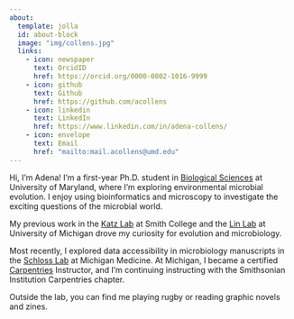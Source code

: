 ```yaml
---
about:
  template: jolla
  id: about-block
  image: "img/collens.jpg"
  links:
    - icon: newspaper
      text: OrcidID
      href: https://orcid.org/0000-0002-1016-9999
    - icon: github
      text: Github
      href: https://github.com/acollens
    - icon: linkedin
      text: LinkedIn
      href: https://www.linkedin.com/in/adena-collens/
    - icon: envelope
      text: Email
      href: "mailto:mail.acollens@umd.edu"  
---
```


::: {#about-block}
:::

Hi, I'm Adena! I'm a first-year Ph.D. student in [Biological Sciences](https://www.bisi.umd.edu/) at University of Maryland, where I'm exploring environmental microbial evolution. I enjoy using bioinformatics and microscopy to investigate the exciting questions of the microbial world.

My previous work in the [Katz Lab](https://www.science.smith.edu/katzlab/) at Smith College and the [Lin Lab](https://lin.engin.umich.edu/) at University of Michigan drove my curiosity for evolution and microbiology.

Most recently, I explored data accessibility in microbiology manuscripts in the [Schloss Lab](https://www.schlosslab.org/) at Michigan Medicine. At Michigan, I became a certified [Carpentries](https://carpentries.org/index.html) Instructor, and I'm continuing instructing with the Smithsonian Institution Carpentries chapter.

Outside the lab, you can find me playing rugby or reading graphic novels and zines.


